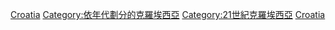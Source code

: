 {{DecadeCategoryNav|decade=2000|topic=克羅埃西亞}} 
{{Cat main|2000年代克羅埃西亞}}

{{DEFAULTSORT:2000s In Croatia}}

{{Portal|克羅埃西亞}}

[[Category:2000年代各國|Croatia]]
[[Category:依年代劃分的克羅埃西亞|Category:依年代劃分的克羅埃西亞]]
[[Category:21世紀克羅埃西亞|Category:21世紀克羅埃西亞]]
[[Category:2000年代歐洲|Croatia]]